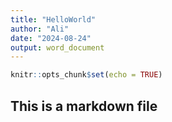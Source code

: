 ```yaml
---
title: "HelloWorld"
author: "Ali"
date: "2024-08-24"
output: word_document
---
```


```r
knitr::opts_chunk$set(echo = TRUE)
```

## This is a markdown file
